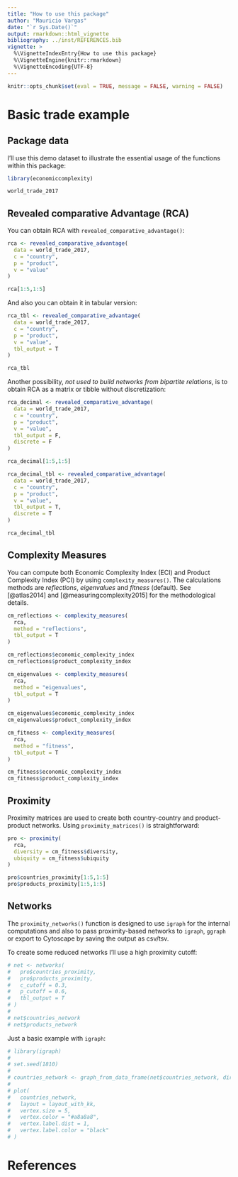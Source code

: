 ```yaml
---
title: "How to use this package"
author: "Mauricio Vargas"
date: "`r Sys.Date()`"
output: rmarkdown::html_vignette
bibliography: ../inst/REFERENCES.bib
vignette: >
  %\VignetteIndexEntry{How to use this package}
  %\VignetteEngine{knitr::rmarkdown}
  %\VignetteEncoding{UTF-8}
---
```


```r
knitr::opts_chunk$set(eval = TRUE, message = FALSE, warning = FALSE)
```

# Basic trade example

## Package data

I'll use this demo dataset to illustrate the essential usage of the functions within this package:

```r
library(economiccomplexity)

world_trade_2017
```

## Revealed comparative Advantage (RCA)

You can obtain RCA with `revealed_comparative_advantage()`:
```r
rca <- revealed_comparative_advantage(
  data = world_trade_2017, 
  c = "country",
  p = "product", 
  v = "value"
)

rca[1:5,1:5]
```

And also you can obtain it in tabular version:
```r
rca_tbl <- revealed_comparative_advantage(
  data = world_trade_2017, 
  c = "country",
  p = "product", 
  v = "value",
  tbl_output = T
)

rca_tbl
```

Another possibility, *not used to build networks from bipartite relations*, is to obtain RCA as a matrix or tibble without discretization:

```r
rca_decimal <- revealed_comparative_advantage(
  data = world_trade_2017,
  c = "country",
  p = "product", 
  v = "value",
  tbl_output = F,
  discrete = F
)

rca_decimal[1:5,1:5]
```

```r
rca_decimal_tbl <- revealed_comparative_advantage(
  data = world_trade_2017,
  c = "country",
  p = "product", 
  v = "value",
  tbl_output = T,
  discrete = T
)

rca_decimal_tbl
```

## Complexity Measures

You can compute both Economic Complexity Index (ECI) and Product Complexity Index (PCI) by using `complexity_measures()`. The calculations methods are *reflections*, *eigenvalues* and *fitness* (default). See [@atlas2014] and [@measuringcomplexity2015] for the methodological details.

```r
cm_reflections <- complexity_measures(
  rca, 
  method = "reflections", 
  tbl_output = T
)

cm_reflections$economic_complexity_index
cm_reflections$product_complexity_index
```

```r
cm_eigenvalues <- complexity_measures(
  rca,
  method = "eigenvalues",
  tbl_output = T
)

cm_eigenvalues$economic_complexity_index
cm_eigenvalues$product_complexity_index
```

```r
cm_fitness <- complexity_measures(
  rca,
  method = "fitness", 
  tbl_output = T
)

cm_fitness$economic_complexity_index
cm_fitness$product_complexity_index
```

## Proximity

Proximity matrices are used to create both country-country and product-product networks. Using `proximity_matrices()` is straightforward:
```r
pro <- proximity(
  rca,
  diversity = cm_fitness$diversity,
  ubiquity = cm_fitness$ubiquity
)

pro$countries_proximity[1:5,1:5]
pro$products_proximity[1:5,1:5]
```

## Networks

The `proximity_networks()` function is designed to use `igraph` for the internal computations and also to pass proximity-based networks to `igraph`, `ggraph` or export to Cytoscape by saving the output as csv/tsv.

To create some reduced networks I'll use a high proximity cutoff:

```r
# net <- networks(
#   pro$countries_proximity,
#   pro$products_proximity,
#   c_cutoff = 0.3,
#   p_cutoff = 0.6,
#   tbl_output = T
# )
# 
# net$countries_network
# net$products_network
```

Just a basic example with `igraph`:
```r
# library(igraph)
# 
# set.seed(1810)
# 
# countries_network <- graph_from_data_frame(net$countries_network, directed = F)
# 
# plot(
#   countries_network, 
#   layout = layout_with_kk,
#   vertex.size = 5,
#   vertex.color = "#a8a8a8",
#   vertex.label.dist = 1,
#   vertex.label.color = "black"
# )
```

# References
